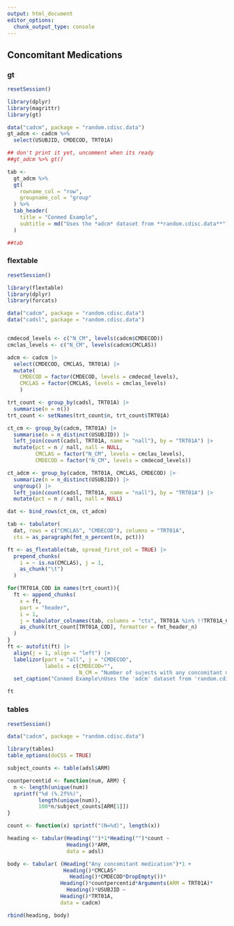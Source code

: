 ```yaml
---
output: html_document
editor_options: 
  chunk_output_type: console
---
```

## Concomitant Medications

### gt

```r
resetSession()

library(dplyr)
library(magrittr)
library(gt)

data("cadcm", package = "random.cdisc.data")
gt_adcm <- cadcm %>%
  select(USUBJID, CMDECOD, TRT01A)

## don't print it yet, uncomment when its ready
##gt_adcm %>% gt()

tab <-
  gt_adcm %>%
  gt(
    rowname_col = "row",
    groupname_col = "group"
  ) %>%
  tab_header(
    title = "Conmed Example",
    subtitle = md("Uses the *adcm* dataset from **random.cdisc.data**")
  )

##tab

```

### flextable

```r
resetSession()

library(flextable)
library(dplyr)
library(forcats)

data("cadcm", package = "random.cdisc.data")
data("cadsl", package = "random.cdisc.data")


cmdecod_levels <- c("N_CM", levels(cadcm$CMDECOD))
cmclas_levels <- c("N_CM", levels(cadcm$CMCLAS))

adcm <- cadcm |> 
  select(CMDECOD, CMCLAS, TRT01A) |> 
  mutate(
    CMDECOD = factor(CMDECOD, levels = cmdecod_levels),
    CMCLAS = factor(CMCLAS, levels = cmclas_levels)
    )

trt_count <- group_by(cadsl, TRT01A) |> 
  summarise(n = n())
trt_count <- setNames(trt_count$n, trt_count$TRT01A)

ct_cm <- group_by(cadcm, TRT01A) |> 
  summarise(n = n_distinct(USUBJID)) |> 
  left_join(count(cadsl, TRT01A, name = "nall"), by = "TRT01A") |> 
  mutate(pct = n / nall, nall = NULL,
         CMCLAS = factor("N_CM", levels = cmclas_levels), 
         CMDECOD = factor("N_CM", levels = cmdecod_levels))

ct_adcm <- group_by(cadcm, TRT01A, CMCLAS, CMDECOD) |> 
  summarize(n = n_distinct(USUBJID)) |> 
  ungroup() |> 
  left_join(count(cadsl, TRT01A, name = "nall"), by = "TRT01A") |> 
  mutate(pct = n / nall, nall = NULL)

dat <- bind_rows(ct_cm, ct_adcm)

tab <- tabulator(
  dat, rows = c("CMCLAS", "CMDECOD"), columns = "TRT01A",
  cts = as_paragraph(fmt_n_percent(n, pct)))

ft <- as_flextable(tab, spread_first_col = TRUE) |> 
  prepend_chunks(
    i = ~ is.na(CMCLAS), j = 1, 
    as_chunk("\t")
  )

for(TRT01A_COD in names(trt_count)){
  ft <- append_chunks(
    x = ft, 
    part = "header", 
    i = 1, 
    j = tabulator_colnames(tab, columns = "cts", TRT01A %in% !!TRT01A_COD),
    as_chunk(trt_count[TRT01A_COD], formatter = fmt_header_n)
  )
}
ft <- autofit(ft) |> 
  align(j = 1, align = "left") |> 
  labelizor(part = "all", j = "CMDECOD", 
            labels = c(CMDECOD="", 
                       N_CM = "Number of sujects with any concomitant medication")) |> 
  set_caption("Conmed Example\nUses the 'adcm' dataset from 'random.cdisc.data'")

ft
```

### tables

```r
resetSession()

data("cadcm", package = "random.cdisc.data")

library(tables)
table_options(doCSS = TRUE)

subject_counts <- table(adsl$ARM)

countpercentid <- function(num, ARM) {
  n <- length(unique(num))
  sprintf("%d (%.2f%%)", 
          length(unique(num)), 
          100*n/subject_counts[ARM[1]])
}

count <- function(x) sprintf("(N=%d)", length(x))

heading <- tabular(Heading("")*1*Heading("")*count ~ 
                   Heading()*ARM, 
                   data = adsl)

body <- tabular( (Heading("Any concomitant medication")*1 + 
                  Heading()*CMCLAS*
                    Heading()*CMDECOD*DropEmpty())*
                 Heading()*countpercentid*Arguments(ARM = TRT01A)*
                   Heading()*USUBJID ~
                 Heading()*TRT01A, 
                 data = cadcm)

rbind(heading, body)
```

